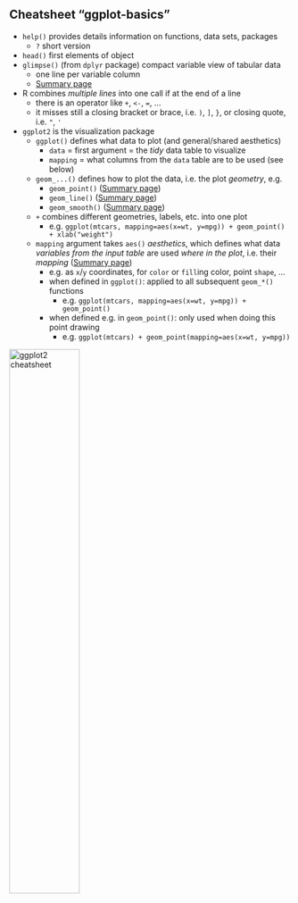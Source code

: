 
## Cheatsheet "ggplot-basics"

- `help()` provides details information on functions, data sets, packages
  -  `?` short version
- `head()` first elements of object
- `glimpse()` (from `dplyr` package) compact variable view of tabular data
  - one line per variable column
  - [Summary page](https://dplyr.tidyverse.org/reference/glimpse.html)
- R combines *multiple lines* into one call if at the end of a line
  - there is an operator like `+`, `<-`, `=`, ...
  - it misses still a closing bracket or brace, i.e. `)`, `]`, `}`, or closing quote, i.e. `"`, `'`

- `ggplot2` is the visualization package
  - `ggplot()` defines what data to plot (and general/shared aesthetics)
    - `data` = first argument = the *tidy* data table to visualize
    - `mapping` = what columns from the `data` table are to be used (see below)
  - `geom_...()` defines how to plot the data, i.e. the plot *geometry*, e.g.
    - `geom_point()` ([Summary page](https://ggplot2.tidyverse.org/reference/geom_point.html))
    - `geom_line()` ([Summary page](https://ggplot2.tidyverse.org/reference/geom_line.html))
    - `geom_smooth()` ([Summary page](https://ggplot2.tidyverse.org/reference/geom_smooth.html))
  - `+` combines different geometries, labels, etc. into one plot
      - e.g. `ggplot(mtcars, mapping=aes(x=wt, y=mpg)) + geom_point() + xlab("weight")`
  - `mapping` argument takes `aes()` *aesthetics*, which defines what data *variables from the input table* are used *where in the plot*, i.e. their *mapping* ([Summary page](https://ggplot2.tidyverse.org/reference/aes.html))
    - e.g. as `x`/`y` coordinates, for `color` or `fill`ing color, point `shape`, ...
    - when defined in `ggplot()`: applied to all subsequent `geom_*()` functions
      - e.g. `ggplot(mtcars, mapping=aes(x=wt, y=mpg)) + geom_point()`
    - when defined e.g. in `geom_point()`: only used when doing this point drawing
      - e.g. `ggplot(mtcars) + geom_point(mapping=aes(x=wt, y=mpg))`

[![ggplot2 cheatsheet](https://raw.githubusercontent.com/rstudio/cheatsheets/main/pngs/thumbnails/data-visualization-cheatsheet-thumbs.png){width="50%"}](https://raw.githubusercontent.com/rstudio/cheatsheets/main/data-visualization.pdf)

